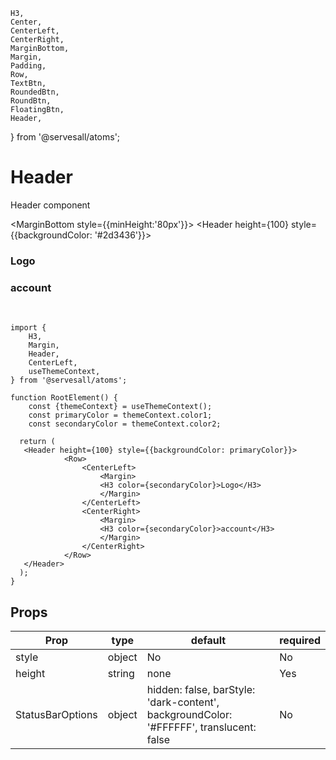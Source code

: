     H3,
    Center,
    CenterLeft,
    CenterRight,
    MarginBottom,
    Margin,
    Padding,
    Row,
    TextBtn,
    RoundedBtn,
    RoundBtn,
    FloatingBtn,
    Header,
} from '@servesall/atoms';

# Header

Header component

<MarginBottom style={{minHeight:'80px'}}>
        <Header height={100} style={{backgroundColor: '#2d3436'}}>
            <Row>
                <CenterLeft>
                    <Margin>
                    <H3 color="#FFFFFF">Logo</H3>
                    </Margin>
                </CenterLeft>
                <CenterRight>
                    <Margin>
                    <H3 color="#FFFFFF">account</H3>
                    </Margin>
                </CenterRight>
            </Row>
        </Header>
</MarginBottom><br />


```code
import {
    H3,
    Margin,
    Header,
    CenterLeft,
    useThemeContext,
} from '@servesall/atoms';

function RootElement() {
    const {themeContext} = useThemeContext();
    const primaryColor = themeContext.color1;
    const secondaryColor = themeContext.color2;

  return (
   <Header height={100} style={{backgroundColor: primaryColor}}>
            <Row>
                <CenterLeft>
                    <Margin>
                    <H3 color={secondaryColor}>Logo</H3>
                    </Margin>
                </CenterLeft>
                <CenterRight>
                    <Margin>
                    <H3 color={secondaryColor}>account</H3>
                    </Margin>
                </CenterRight>
            </Row>
   </Header>
  );
}
```

## Props

<table>
    <thead>
    <tr>
        <th>Prop</th>
        <th>type</th>
        <th>default</th>
        <th>required</th>
    </tr>
    </thead>
    <tbody>
    <tr>
        <td>style</td>
        <td>object</td>
        <td>No</td>
        <td>No</td>
    </tr>
    <tr>
        <td>height</td>
        <td>string</td>
        <td>none</td>
        <td>Yes</td>
    </tr>
    <tr>
        <td>StatusBarOptions</td>
        <td>object</td>
        <td>
            hidden: false,
            barStyle: 'dark-content',
            backgroundColor: '#FFFFFF',
            translucent: false
        </td>
        <td>No</td>
    </tr>
    </tbody>
</table>
